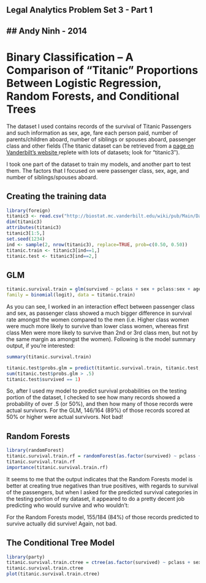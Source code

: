 Legal Analytics Problem Set 3 - Part 1
-----------------------------------------------------------------------------
## Andy Ninh - 2014
-----------------------------------------------------------------------------

# Binary Classification – A Comparison of “Titanic” Proportions Between Logistic Regression, Random Forests, and Conditional Trees

The dataset I used contains records of the survival of Titanic Passengers and such information as sex, age, fare each person paid, number of parents/children aboard, number of siblings or spouses aboard, passenger class and other fields (The titanic dataset can be retrieved from a <a href="http://biostat.mc.vanderbilt.edu/twiki/bin/view/Main/DataSets">page on Vanderbilt’s website </a> replete with lots of datasets; look for “titanic3″).

I took one part of the dataset to train my models, and another part to test them.  The factors that I focused on were passenger class, sex, age, and number of siblings/spouses aboard.

## Creating the training data
```r
library(foreign)
titanic3 <- read.csv("http://biostat.mc.vanderbilt.edu/wiki/pub/Main/DataSets/titanic3.csv")
dim(titanic3)
attributes(titanic3)
titanic3[1:5,]
set.seed(1234)
ind <- sample(2, nrow(titanic3), replace=TRUE, prob=c(0.50, 0.50))
titanic.train <- titanic3[ind==1,]
titanic.test <- titanic3[ind==2,]
```

## GLM
```r
titanic.survival.train = glm(survived ~ pclass + sex + pclass:sex + age + sibsp,
family = binomial(logit), data = titanic.train)
```

As you can see, I worked in an interaction effect between passenger class and sex, as passenger class showed a much bigger difference in survival rate amongst the women compared to the men (i.e. Higher class women were much more likely to survive than lower class women, whereas first class Men were more likely to survive than 2nd or 3rd class men, but not by the same margin as amongst the women).  Following is the model summary output, if you’re interested:
```r
summary(titanic.survival.train)
```

```r
titanic.test$probs.glm = predict(titantic.survival.train, titanic.test, type=”response”)
sum(titanic.test$probs.glm > .5)
titanic.test$survived == 1)
```

So, after I used my model to predict survival probabilities on the testing portion of the dataset, I checked to see how many records showed a probability of over .5 (or 50%), and then how many of those records were actual survivors.  For the GLM, 146/164 (89%) of those records scored at 50% or higher were actual survivors.  Not bad!

## Random Forests
```r
library(randomForest)
titanic.survival.train.rf = randomForest(as.factor(survived) ~ pclass + sex + age + sibsp, data=titanic.train,ntree=5000, importance=TRUE, na.action = na.omit)
titanic.survival.train.rf
importance(titanic.survival.train.rf)
```
It seems to me that the output indicates that the Random Forests model is better at creating true negatives than true positives, with regards to survival of the passengers, but when I asked for the predicted survival categories in the testing portion of my dataset, it appeared to do a pretty decent job predicting who would survive and who wouldn’t:

For the Random Forests model, 155/184 (84%) of those records predicted to survive actually did survive!  Again, not bad.

## The Conditional Tree Model
```r
library(party)
titanic.survival.train.ctree = ctree(as.factor(survived) ~ pclass + sex + age + sibsp, data=titanic.train)
titanic.survival.train.ctree
plot(titanic.survival.train.ctree)
```
